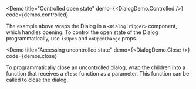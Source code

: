 
<Demo
  title="Controlled open state"
  demo={<DialogDemo.Controlled />}
  code={demos.controlled}
>
  The example above wraps the Dialog in a `<DialogTrigger>` component, which
  handles opening. To control the open state of the Dialog programmatically, use
  `isOpen` and `onOpenChange` props.
</Demo>

<Demo
  title="Accessing uncontrolled state"
  demo={<DialogDemo.Close />}
  code={demos.close}
>
  To programmatically close an uncontrolled dialog, wrap the children into a
  function that receives a `close` function as a parameter. This function can be
  called to close the dialog.
</Demo>
